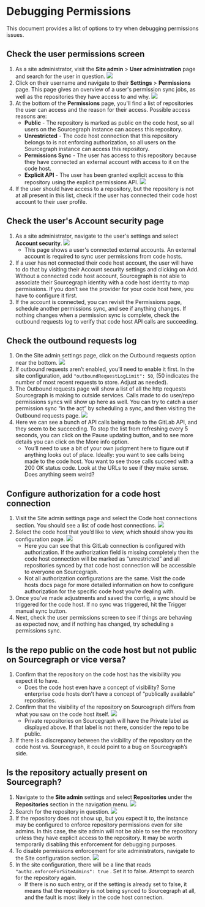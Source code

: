 # Debugging Permissions

This document provides a list of options to try when debugging permissions issues.

## Check the user permissions screen

1. As a site administrator, visit the **Site admin** > **User administration** page and search for the user in question.
![](https://storage.googleapis.com/sourcegraph-assets/Docs/how-to/debug-permissions/user_search.png)
2. Click on their username and navigate to their **Settings** > **Permissions** page.
   This page gives an overview of a user's permission sync jobs, as well as the repositories they have access to and why.
![](https://storage.googleapis.com/sourcegraph-assets/Docs/how-to/debug-permissions/permissions_page.png)
3. At the bottom of the **Permissions** page, you'll find a list of repositories the user can access and the reason for their access. Possible access reasons are:
    - **Public** - The repository is marked as public on the code host, so all users on the Sourcegraph instance can access this repository.
    - **Unrestricted** - The code host connection that this repository belongs to is not enforcing authorization, so all users on the Sourcegraph instance can access this repository.
    - **Permissions Sync** - The user has access to this repository because they have connected an external account with access to it on the code host.
    - **Explicit API** - The user has been granted explicit access to this repository using the explicit permissions API.
![](https://storage.googleapis.com/sourcegraph-assets/Docs/how-to/debug-permissions/accessible_repos.png)
4. If the user should have access to a repository, but the repository is not at all present in this list, check if the user has connected their code host account to their user profile.

## Check the user's Account security page

1. As a site administrator, navigate to the user's settings and select **Account security**.
![](https://storage.googleapis.com/sourcegraph-assets/Docs/how-to/debug-permissions/account_security_page.png)
    - This page shows a user's connected external accounts. An external account is required to sync user permissions from code hosts.
2. If a user has not connected their code host account, the user will have to do that by visiting their Account security settings and clicking on Add. Without a connected code host account, Sourcegraph is not able to associate their Sourcegraph identity with a code host identity to map permissions. If you don’t see the provider for your code host here, you have to configure it first.
3. If the account is connected, you can revisit the Permissions page, schedule another permissions sync, and see if anything changes. If nothing changes when a permission sync is complete, check the outbound requests log to verify that code host API calls are succeeding.

## Check the outbound requests log

1. On the Site admin settings page, click on the Outbound requests option near the bottom.
![](https://storage.googleapis.com/sourcegraph-assets/Docs/how-to/debug-permissions/outbound_requests_option.png)
2. If outbound requests aren’t enabled, you’ll need to enable it first. In the site configuration, add `"outboundRequestLogLimit": 50`, (50 indicates the number of most recent requests to store. Adjust as needed).
3. The Outbound requests page will show a list of all the http requests Sourcegraph is making to outside services. Calls made to do user/repo permissions syncs will show up here as well. You can try to catch a user permission sync “in the act” by scheduling a sync, and then visiting the Outbound requests page.
![](https://storage.googleapis.com/sourcegraph-assets/Docs/how-to/debug-permissions/outbound_requests.png)
4. Here we can see a bunch of API calls being made to the GitLab API, and they seem to be succeeding. To stop the list from refreshing every 5 seconds, you can click on the Pause updating button, and to see more details you can click on the More info option.
    - You’ll need to use a bit of your own judgment here to figure out if anything looks out of place. Ideally: you want to see calls being made to the code host. You want to see those calls succeed with a 200 OK status code. Look at the URLs to see if they make sense. Does anything seem weird?

## Configure authorization for a code host connection

1. Visit the Site admin settings page and select the Code host connections section. You should see a list of code host connections.
![](https://storage.googleapis.com/sourcegraph-assets/Docs/how-to/debug-permissions/code_host_connections.png)
2. Select the code host that you’d like to view, which should show you its configuration page.
![](https://storage.googleapis.com/sourcegraph-assets/Docs/how-to/debug-permissions/gitlab_connection.png)
    - Here you can see that this GitLab connection is configured with authorization. If the authorization field is missing completely then the code host connection will be marked as “unrestricted” and all repositories synced by that code host connection will be accessible to everyone on Sourcegraph.
    - Not all authorization configurations are the same. Visit the code hosts docs page for more detailed information on how to configure authorization for the specific code host you’re dealing with.
3. Once you’ve made adjustments and saved the config, a sync should be triggered for the code host. If no sync was triggered, hit the Trigger manual sync button.
4. Next, check the user permissions screen to see if things are behaving as expected now, and if nothing has changed, try scheduling a permissions sync.

## Is the repo public on the code host but not public on Sourcegraph or vice versa?

1. Confirm that the repository on the code host has the visibility you expect it to have.
    - Does the code host even have a concept of visibility? Some enterprise code hosts don’t have a concept of “publically available” repositories.
2. Confirm that the visibility of the repository on Sourcegraph differs from what you saw on the code host itself.
![](https://storage.googleapis.com/sourcegraph-assets/Docs/how-to/debug-permissions/repo_search.png)
    - Private repositories on Sourcegraph will have the Private label as displayed above. If that label is not there, consider the repo to be public.
3. If there is a discrepancy between the visibility of the repository on the code host vs. Sourcegraph, it could point to a bug on Sourcegraph’s side.

## Is the repository actually present on Sourcegraph?

1. Navigate to the **Site admin** settings and select **Repositories** under the **Repositories** section in the navigation menu.
![](https://storage.googleapis.com/sourcegraph-assets/Docs/how-to/debug-permissions/repositories_option.png)
2. Search for the repository in question.
![](https://storage.googleapis.com/sourcegraph-assets/Docs/how-to/debug-permissions/repo_search.png)
3. If the repository does not show up, but you expect it to, the instance may be configured to enforce repository permissions even for site admins. In this case, the site admin will not be able to see the repository unless they have explicit access to the repository. It may be worth temporarily disabling this enforcement for debugging purposes.
4. To disable permissions enforcement for site administrators, navigate to the Site configuration section.
![](https://storage.googleapis.com/sourcegraph-assets/Docs/how-to/debug-permissions/site_config_option.png)
5. In the site configuration, there will be a line that reads `"authz.enforceForSiteAdmins": true` . Set it to false. Attempt to search for the repository again.
    - If there is no such entry, or if the setting is already set to false, it means that the repository is not being synced to Sourcegraph at all, and the fault is most likely in the code host connection.
